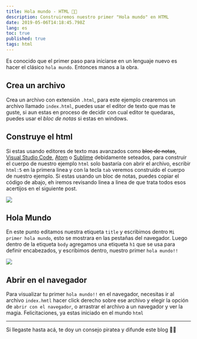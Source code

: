 ```yaml
---
title: Hola mundo - HTML 👋🏼
description: Construiremos nuestro primer "Hola mundo" en HTML
date: 2019-05-06T14:18:45.798Z
lang: es
toc: true
published: true
tags: html
---
```


Es conocido que el primer paso para iniciarse en un lenguaje nuevo es hacer el clásico `hola mundo`. Entonces manos a la obra.

## Crea un archivo

Crea un archivo con extensión `.html`, para este ejemplo crearemos un archivo llamado `index.html`, puedes usar el editor de texto que mas te guste, si aun estas en proceso de decidir con cual editor te quedaras, puedes usar el _bloc de notas_ si estas en windows.

## Construye el html

Si estas usando editores de texto mas avanzados como ~~bloc de notas~~, [Visual Studio Code](https://code.visualstudio.com/), [Atom](https://atom.io/) o [Sublime](http://www.sublimetext.com/) debidamente seteados, para construir el cuerpo de nuestro ejemplo `html` solo bastaría con abrir el archivo, escribir `html:5` en la primera linea y con la tecla `tab` veremos construido el cuerpo de nuestro ejemplo. Si estas usando un bloc de notas, puedes copiar el código de abajo, eh iremos revisando linea a linea de que trata todos esos acertijos en el siguiente post.

![](/static/img/articles/html-hola-mundo/html.png)

## Hola Mundo

En este punto editamos nuestra etiqueta `title` y escribimos dentro `Mi primer hola mundo`, esto se mostrara en las pestañas del navegador. Luego dentro de la etiqueta `body` agregamos una etiqueta `h1` que se usa para definir encabezados, y escribimos dentro, nuestro primer `hola mundo!!`

![](/static/img/articles/html-hola-mundo/hola-mundo.png)

## Abrir en el navegador

Para visualizar tu primer `hola mundo!!` en el navegador, necesitas ir al archivo `index.hmtl` hacer click derecho sobre ese archivo y elegir la opción de `abrir con el navegador`, o arrastrar el archivo a un navegador y ver la magia. Felicitaciones, ya estas iniciado en el mundo `html`

---

Si llegaste hasta acá, te doy un consejo piratea y difunde este blog ✌🏼
